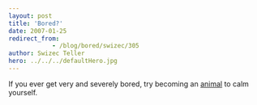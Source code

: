 ```yaml
---
layout: post
title: 'Bored?'
date: 2007-01-25
redirect_from: 
            - /blog/bored/swizec/305
author: Swizec Teller
hero: ../../../defaultHero.jpg
---
```

If you ever get very and severely bored, try becoming an [animal](http://www.beseechfanclub.com/bored/) to calm yourself.